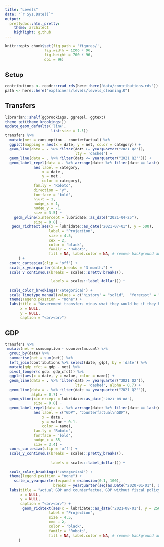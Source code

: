 ```yaml
---
title: "Levels"
date: "`r Sys.Date()`"
output:
  prettydoc::html_pretty:
    theme: architect
    highlight: github
---
```


```r
knitr::opts_chunk$set(fig.path = 'figures/',
                  fig.width = 1200 / 96, 
                  fig.height = 700 / 96,
                  dpi = 96)
```

## Setup

```r
contributions <- readr::read_rds(here::here("data/contributions.rds"))
path <- here::here("explainers/levels/levels_cleaning.R")
```

## Transfers
```r
librarian::shelf(ggbrookings, ggrepel, ggtext)
theme_set(theme_brookings())
update_geom_defaults('line',
                     list(size = 1.5))
transfers %>% 
  mutate(net = consumption - counterfactual) %>% 
  ggplot(mapping = aes(x = date, y = net, color = category)) +
  geom_line(data = . %>% filter(date >= yearquarter("2021 Q2")),
                                lty = 'dashed') +
  geom_line(data = . %>% filter(date <= yearquarter("2021 Q2'"))) +
  geom_label_repel(data = . %>% arrange(date) %>% filter(date == last(date)),
             aes(label = category,
                 x = date ,
                 y = net ,
                 color = category),
             family = 'Roboto',
             direction = "y",
             fontface = 'bold',
             hjust = 1,
             nudge_x = 1,
             nudge_y = -1,
             size = 3.5) +
    geom_vline(xintercept = lubridate::as_date("2021-04-25"),
             size = 0.8) +
   geom_richtext(aes(x = lubridate::as_date("2021-07-01"), y = 500), 
                    label = "Projection",
                    size = 4.5,
                    cex = 2, 
                    color = 'black',
                    family = 'Roboto',
                    fill = NA, label.color = NA, # remove background and outline
      ) +
  coord_cartesian(clip = "off") +
  scale_x_yearquarter(date_breaks = "3 months") +
  scale_y_continuous(breaks = scales::pretty_breaks(),
                     
                     labels = scales::label_dollar()) +
  
  scale_color_brookings('categorical') +
  scale_linetype_manual(values = c("history" = "solid",  "forecast" = "dashed")) + 
  theme(legend.position = "none") +
  labs(title = "Government transfers minus what they would be if they had grown with potential since Q1 2020<br>",
       x = NULL,
       y = NULL,
       caption = "<br><br>")
```

## GDP

```r

transfers %>% 
 mutate(net = consumption - counterfactual) %>% 
  group_by(date) %>% 
  summarise(net = sum(net)) %>% 
  left_join(contributions %>% select(date, gdp), by = 'date') %>% 
  mutate(gdp_cfct = gdp - net) %>% 
  pivot_longer(c(gdp, gdp_cfct)) %>% 
  ggplot(aes(x = date, y = value, color = name)) +
  geom_line(data = . %>% filter(date >= yearquarter("2021 Q2")),
                                lty = 'dashed', alpha = 0.7) +
  geom_line(data = . %>% filter(date <= yearquarter("2021 Q2'")),
            alpha = 0.7) +
  geom_vline(xintercept = lubridate::as_date("2021-05-08"),
             size = 0.8) +
  geom_label_repel(data = . %>% arrange(date) %>% filter(date == last(date)),
             aes(label = c("GDP", "Counterfactual\nGDP"),
                 x = date ,
                 y = value + 0.1,
                 color = name),
             family = 'Roboto',
             fontface = 'bold',
             nudge_x = 35,
             size = 3.4) +
  coord_cartesian(clip = "off") +
  scale_y_continuous(breaks = scales::pretty_breaks(),
                     
                     labels = scales::label_dollar()) +
  
  scale_color_brookings('categorical') +
  theme(legend.position = "none") +
    scale_x_yearquarter(expand = expansion(0.1, 100),
                      breaks = yearquarter(seq(as.Date("2020-01-01"), as.Date("2023-06-30"), by = "1 quarter"))) +
  labs(title = "Actual GDP and counterfactual GDP without fiscal policy",
       x = NULL,
       y = NULL,
       caption = "<br><br>") +
        geom_richtext(aes(x = lubridate::as_date("2021-08-01"), y = 25000), 
                    label = "Projection",
                    size = 4.5,
                    cex = 2, 
                    color = 'black',
                    family = 'Roboto',
                    fill = NA, label.color = NA, # remove background and outline
      ) 
```